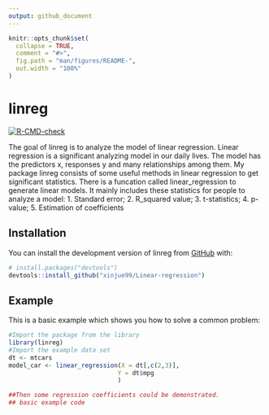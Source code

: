 ```yaml
---
output: github_document
---
```


<!-- README.md is generated from README.Rmd. Please edit that file -->

```r
knitr::opts_chunk$set(
  collapse = TRUE,
  comment = "#>",
  fig.path = "man/figures/README-",
  out.width = "100%"
)
```

# linreg

<!-- badges: start -->
[![R-CMD-check](https://github.com/xinjue99/Linear-regression/actions/workflows/R-CMD-check.yaml/badge.svg)](https://github.com/xinjue99/Linear-regression/actions/workflows/R-CMD-check.yaml)
<!-- badges: end -->

The goal of linreg is to analyze the model of linear regression. Linear regression is a significant analyzing model in our daily lives. The model has the predictors x, responses y and many relationships among them. My package linreg consists of some useful methods in linear regression to get significant statistics. There is a funcation called linear_regression to generate linear models.
It mainly includes these statistics for people to analyze a model:
1. Standard error; 
2. R_squared value; 
3. t-statistics;
4. p-value; 
5. Estimation of coefficients

## Installation

You can install the development version of linreg from [GitHub](https://github.com/) with:

``` r
# install.packages("devtools")
devtools::install_github("xinjue99/Linear-regression")
```

## Example

This is a basic example which shows you how to solve a common problem:

```r
#Import the package from the library
library(linreg)
#Import the example data set
dt <- mtcars
model_car <- linear_regression(X = dt[,c(2,3)],
                              Y = dt$mpg
                              )

##Then some regression coefficients could be demonstrated.
## basic example code
```


